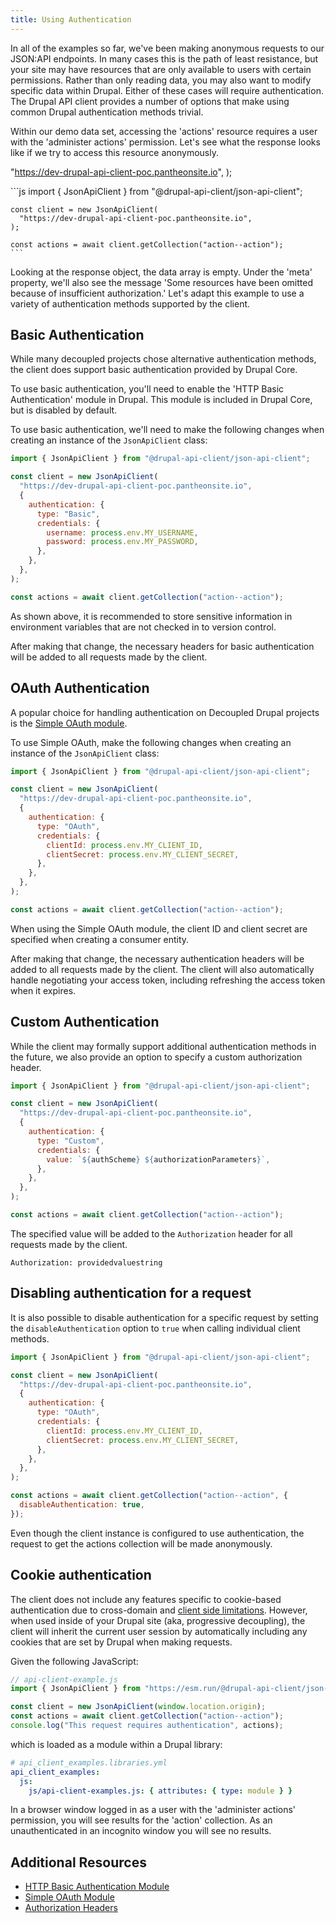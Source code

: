 ```yaml
---
title: Using Authentication
---
```




In all of the examples so far, we've been making anonymous requests to our JSON:API endpoints. In many cases this is the path of least resistance, but your site may have resources that are only available to users with certain permissions. Rather than only reading data, you may also want to modify specific data within Drupal. Either of these cases will require authentication. The Drupal API client provides a number of options that make using common Drupal authentication methods trivial.

Within our demo data set, accessing the 'actions' resource requires a user with the 'administer actions' permission. Let's see what the response looks like if we try to access this resource anonymously.

  "https://dev-drupal-api-client-poc.pantheonsite.io",
);


<Tabs>
  <TabItem label="JS">
    ```js
    import { JsonApiClient } from "@drupal-api-client/json-api-client";

    const client = new JsonApiClient(
      "https://dev-drupal-api-client-poc.pantheonsite.io",
    );

    const actions = await client.getCollection("action--action");
    ```

  </TabItem>
  <TabItem label="Data">
    <JsonView client:only collapsed={3} src={actions} />
  </TabItem>
</Tabs>

Looking at the response object, the data array is empty. Under the 'meta' property, we'll also see the message 'Some resources have been omitted because of insufficient authorization.' Let's adapt this example to use a variety of authentication methods supported by the client.

## Basic Authentication

While many decoupled projects chose alternative authentication methods, the client does support basic authentication provided by Drupal Core.

<Aside>
  To use basic authentication, you'll need to enable the 'HTTP Basic
  Authentication' module in Drupal. This module is included in Drupal Core, but
  is disabled by default.
</Aside>

To use basic authentication, we'll need to make the following changes when creating an instance of the `JsonApiClient` class:

```js ins={5-13}
import { JsonApiClient } from "@drupal-api-client/json-api-client";

const client = new JsonApiClient(
  "https://dev-drupal-api-client-poc.pantheonsite.io",
  {
    authentication: {
      type: "Basic",
      credentials: {
        username: process.env.MY_USERNAME,
        password: process.env.MY_PASSWORD,
      },
    },
  },
);

const actions = await client.getCollection("action--action");
```

<Aside type="caution">
  As shown above, it is recommended to store sensitive information in
  environment variables that are not checked in to version control.
</Aside>

After making that change, the necessary headers for basic authentication will be added to all requests made by the client.

## OAuth Authentication

A popular choice for handling authentication on Decoupled Drupal projects is the [Simple OAuth module](https://www.drupal.org/project/simple_oauth).

To use Simple OAuth, make the following changes when creating an instance of the `JsonApiClient` class:

```js ins={5-13}
import { JsonApiClient } from "@drupal-api-client/json-api-client";

const client = new JsonApiClient(
  "https://dev-drupal-api-client-poc.pantheonsite.io",
  {
    authentication: {
      type: "OAuth",
      credentials: {
        clientId: process.env.MY_CLIENT_ID,
        clientSecret: process.env.MY_CLIENT_SECRET,
      },
    },
  },
);

const actions = await client.getCollection("action--action");
```

<Aside>
  When using the Simple OAuth module, the client ID and client secret are
  specified when creating a consumer entity.
</Aside>

After making that change, the necessary authentication headers will be added to all requests made by the client. The client will also automatically handle negotiating your access token, including refreshing the access token when it expires.

## Custom Authentication

While the client may formally support additional authentication methods in the future, we also provide an option to specify a custom authorization header.

```js ins={5-13}
import { JsonApiClient } from "@drupal-api-client/json-api-client";

const client = new JsonApiClient(
  "https://dev-drupal-api-client-poc.pantheonsite.io",
  {
    authentication: {
      type: "Custom",
      credentials: {
        value: `${authScheme} ${authorizationParameters}`,
      },
    },
  },
);

const actions = await client.getCollection("action--action");
```

The specified value will be added to the `Authorization` header for all requests made by the client.

```http
Authorization: providedvaluestring
```

## Disabling authentication for a request

It is also possible to disable authentication for a specific request by setting the `disableAuthentication` option to `true` when calling individual client methods.

```js {16, 18} ins={17}
import { JsonApiClient } from "@drupal-api-client/json-api-client";

const client = new JsonApiClient(
  "https://dev-drupal-api-client-poc.pantheonsite.io",
  {
    authentication: {
      type: "OAuth",
      credentials: {
        clientId: process.env.MY_CLIENT_ID,
        clientSecret: process.env.MY_CLIENT_SECRET,
      },
    },
  },
);

const actions = await client.getCollection("action--action", {
  disableAuthentication: true,
});
```

Even though the client instance is configured to use authentication, the request to get the actions collection will be made anonymously.

## Cookie authentication

The client does not include any features specific to cookie-based authentication due to cross-domain and [client side limitations](https://developer.mozilla.org/en-US/docs/Web/HTTP/Headers/Set-Cookie). However, when used inside of your Drupal site (aka, progressive decoupling), the client will inherit the current user session by automatically including any cookies that are set by Drupal when making requests.

Given the following JavaScript:

```js
// api-client-example.js
import { JsonApiClient } from "https://esm.run/@drupal-api-client/json-api-client";

const client = new JsonApiClient(window.location.origin);
const actions = await client.getCollection("action--action");
console.log("This request requires authentication", actions);
```

which is loaded as a module within a Drupal library:

```yml
# api_client_examples.libraries.yml
api_client_examples:
  js:
    js/api-client-examples.js: { attributes: { type: module } }
```

In a browser window logged in as a user with the 'administer actions' permission, you will see results for the 'action' collection. As an unauthenticated in an incognito window you will see no results.

## Additional Resources

- [HTTP Basic Authentication Module](https://www.drupal.org/docs/8/core/modules/basic_auth)
- [Simple OAuth Module](https://www.drupal.org/project/simple_oauth)
- [Authorization Headers](https://developer.mozilla.org/en-US/docs/Web/HTTP/Headers/Authorization)
